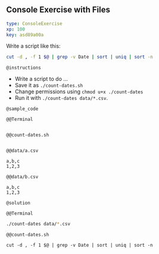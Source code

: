 ## Console Exercise with Files

```yaml
type: ConsoleExercise
xp: 100
key: asd89a00a
```

Write a script like this:

```sh
cut -d , -f 1 $@ | grep -v Date | sort | uniq | sort -n
```

`@instructions`

- Write a script to do ...
- Save it as `./count-dates.sh`
- Change permissions using `chmod u+x ./count-dates`
- Run it with `./count-dates data/*.csv`.


`@sample_code`

`@@Terminal`

```sh

```

`@@count-dates.sh`

```text

```

`@@data/a.csv`

```csv
a,b,c
1,2,3
```

`@@data/b.csv`

```csv
a,b,c
1,2,3
```

`@solution`

`@@Terminal`

```sh
./count-dates data/*.csv
```

`@@count-dates.sh`

```text
cut -d , -f 1 $@ | grep -v Date | sort | uniq | sort -n
```
